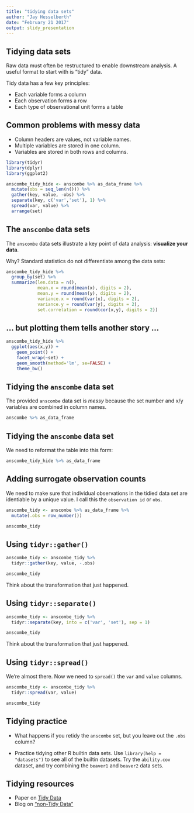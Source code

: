 ```yaml
---
title: "tidying data sets"
author: "Jay Hesselberth"
date: "February 21 2017"
output: slidy_presentation
---
```


## Tidying data sets

Raw data must often be restructured to enable downstream analysis. A useful format to start with is "tidy" data.

Tidy data has a few key principles:

  - Each variable forms a column
  - Each observation forms a row
  - Each type of observational unit forms a table

## Common problems with messy data

  - Column headers are values, not variable names.
  - Multiple variables are stored in one column.
  - Variables are stored in both rows and columns.

```r
library(tidyr)
library(dplyr)
library(ggplot2)

anscombe_tidy_hide <- anscombe %>% as_data_frame %>%
  mutate(obs = seq_len(n())) %>%
  gather(key, value, -obs) %>%
  separate(key, c('var','set'), 1) %>%
  spread(var, value) %>%
  arrange(set)
```
## The `anscombe` data sets

The `anscombe` data sets illustrate a key point of data analysis: **visualize your data**.

Why? Standard statistics do not differentiate among the data sets:

```r
anscombe_tidy_hide %>%
  group_by(set) %>%
  summarize(len.data = n(),
            mean.x = round(mean(x), digits = 2),
            mean.y = round(mean(y), digits = 2),
            variance.x = round(var(x), digits = 2),
            variance.y = round(var(y), digits = 2),
            set.correlation = round(cor(x,y), digits = 2))
```

## ... but plotting them tells another story ...

```r
anscombe_tidy_hide %>%
  ggplot(aes(x,y)) +
    geom_point() +
    facet_wrap(~set) +
    geom_smooth(method='lm', se=FALSE) +
    theme_bw()
```

## Tidying the `anscombe` data set

The provided `anscombe` data set is *messy* because the set number and x/y variables are combined in column names.

```r
anscombe %>% as_data_frame
```

## Tidying the `anscombe` data set

We need to reformat the table into this form:

```r
anscombe_tidy_hide %>% as_data_frame
```

## Adding surrogate observation counts

We need to make sure that individual observations in the tidied data set are identiable by a unique value. I call this the `observation id` or `obs`.

```r
anscombe_tidy <- anscombe %>% as_data_frame %>%
  mutate(.obs = row_number())

anscombe_tidy
```

## Using `tidyr::gather()`

```r
anscombe_tidy <- anscombe_tidy %>% 
  tidyr::gather(key, value, -.obs)

anscombe_tidy
```

Think about the transformation that just happened.

## Using `tidyr::separate()`

```r
anscombe_tidy <- anscombe_tidy %>%
  tidyr::separate(key, into = c('var', 'set'), sep = 1)

anscombe_tidy
```

Think about the transformation that just happened.

## Using `tidyr::spread()`

We're almost there. Now we need to `spread()` the `var` and `value` columns.

```r
anscombe_tidy <- anscombe_tidy %>%
  tidyr::spread(var, value)

anscombe_tidy
```

## Tidying practice

  - What happens if you retidy the `anscombe` set, but you leave out the `.obs` column? 
  
  - Practice tidying other R builtin data sets. Use `library(help = "datasets")` to see all of the builtin datasets. Try the `ability.cov` dataset, and try combining the `beaver1` and `beaver2` data sets.

## Tidying resources

- Paper on [Tidy Data](http://vita.had.co.nz/papers/tidy-data.pdf)
- Blog on ["non-Tidy Data"](http://simplystatistics.org/2016/02/17/non-tidy-data/)
